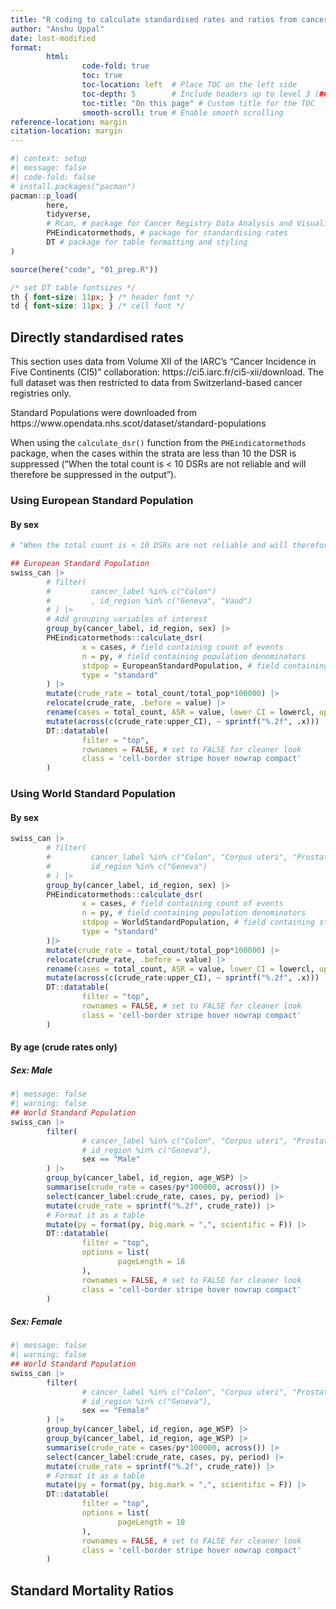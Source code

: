 ```yaml
---
title: "R coding to calculate standardised rates and ratios from cancer registry data"
author: "Anshu Uppal"
date: last-modified
format:
        html:
                code-fold: true
                toc: true
                toc-location: left  # Place TOC on the left side
                toc-depth: 5        # Include headers up to level 3 (###)
                toc-title: "On this page" # Custom title for the TOC
                smooth-scroll: true # Enable smooth scrolling
reference-location: margin
citation-location: margin
---
```


```r
#| context: setup
#| message: false
#| code-fold: false
# install.packages("pacman")
pacman::p_load(
        here,
        tidyverse,
        # Rcan, # package for Cancer Registry Data Analysis and Visualisation
        PHEindicatormethods, # package for standardising rates
        DT # package for table formatting and styling
)

source(here("code", "01_prep.R"))
```

```css
/* set DT table fontsizes */
th { font-size: 11px; } /* header font */
td { font-size: 11px; } /* cell font */
```

## Directly standardised rates
This section uses data from Volume XII of the IARC's "Cancer Incidence in Five Continents (CI5)" collaboration: https://ci5.iarc.fr/ci5-xii/download. The full dataset was then restricted to data from Switzerland-based cancer registries only.

Standard Populations were downloaded from https://www.opendata.nhs.scot/dataset/standard-populations

::: callout-note
When using the `calculate_dsr()` function from the `PHEindicatormethods` package, when the cases within the strata are less than 10 the DSR is suppressed ("When the total count is < 10 DSRs are not reliable and will therefore be suppressed in the output").
:::
### Using European Standard Population
#### By sex
```r
# "When the total count is < 10 DSRs are not reliable and will therefore be suppressed in the output." (from the `PHEindicatormethods::calculate_dsr()` funtion)

## European Standard Population
swiss_can |> 
        # filter(
        #         cancer_label %in% c("Colon")
        #         , id_region %in% c("Geneva", "Vaud")
        # ) |> 
        # Add grouping variables of interest
        group_by(cancer_label, id_region, sex) |> 
        PHEindicatormethods::calculate_dsr(
                x = cases, # field containing count of events
                n = py, # field containing population denominators
                stdpop = EuropeanStandardPopulation, # field containing standard populations
                type = "standard"
        ) |> 
        mutate(crude_rate = total_count/total_pop*100000) |> 
        relocate(crude_rate, .before = value) |> 
        rename(cases = total_count, ASR = value, lower_CI = lowercl, upper_CI = uppercl) |> 
        mutate(across(c(crude_rate:upper_CI), ~ sprintf("%.2f", .x))) |> 
        DT::datatable(
                filter = "top",
                rownames = FALSE, # set to FALSE for cleaner look
                class = 'cell-border stripe hover nowrap compact'
        )
```

### Using World Standard Population

#### By sex
```r
swiss_can |> 
        # filter(
        #         cancer_label %in% c("Colon", "Corpus uteri", "Prostate"),
        #         id_region %in% c("Geneva")
        # ) |> 
        group_by(cancer_label, id_region, sex) |> 
        PHEindicatormethods::calculate_dsr(
                x = cases, # field containing count of events
                n = py, # field containing population denominators
                stdpop = WorldStandardPopulation, # field containing standard populations
                type = "standard"
        )|> 
        mutate(crude_rate = total_count/total_pop*100000) |> 
        relocate(crude_rate, .before = value) |> 
        rename(cases = total_count, ASR = value, lower_CI = lowercl, upper_CI = uppercl) |> 
        mutate(across(c(crude_rate:upper_CI), ~ sprintf("%.2f", .x))) |> 
        DT::datatable(
                filter = "top",
                rownames = FALSE, # set to FALSE for cleaner look
                class = 'cell-border stripe hover nowrap compact'
        )
```

#### By age (crude rates only)
##### Sex: Male
```r
#| message: false
#| warning: false
## World Standard Population
swiss_can |> 
        filter(
                # cancer_label %in% c("Colon", "Corpus uteri", "Prostate"),
                # id_region %in% c("Geneva"),
                sex == "Male"
        ) |> 
        group_by(cancer_label, id_region, age_WSP) |> 
        summarise(crude_rate = cases/py*100000, across()) |> 
        select(cancer_label:crude_rate, cases, py, period) |> 
        mutate(crude_rate = sprintf("%.2f", crude_rate)) |> 
        # Format it as a table
        mutate(py = format(py, big.mark = ",", scientific = F)) |> 
        DT::datatable(
                filter = "top",
                options = list(
                        pageLength = 18 
                ),
                rownames = FALSE, # set to FALSE for cleaner look
                class = 'cell-border stripe hover nowrap compact'
        )
```

##### Sex: Female
```r
#| message: false
#| warning: false
## World Standard Population
swiss_can |> 
        filter(
                # cancer_label %in% c("Colon", "Corpus uteri", "Prostate"),
                # id_region %in% c("Geneva"),
                sex == "Female"
        ) |> 
        group_by(cancer_label, id_region, age_WSP) |> 
        group_by(cancer_label, id_region, age_WSP) |> 
        summarise(crude_rate = cases/py*100000, across()) |> 
        select(cancer_label:crude_rate, cases, py, period) |> 
        mutate(crude_rate = sprintf("%.2f", crude_rate)) |> 
        # Format it as a table
        mutate(py = format(py, big.mark = ",", scientific = F)) |> 
        DT::datatable(
                filter = "top",
                options = list(
                        pageLength = 18 
                ),
                rownames = FALSE, # set to FALSE for cleaner look
                class = 'cell-border stripe hover nowrap compact'
        )
```

## Standard Mortality Ratios
